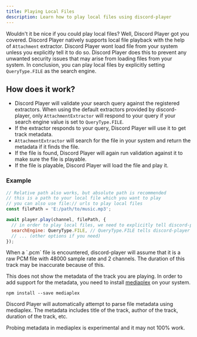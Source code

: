 ```yaml
---
title: Playing Local Files
description: Learn how to play local files using discord-player
---
```


Wouldn't it be nice if you could play local files? Well, Discord Player got you covered. Discord Player natively supports local file playback with the help of `Attachment` extractor. Discord Player wont load file from your system unless you explicitly tell it to do so. Discord Player does this to prevent any unwanted security issues that may arise from loading files from your system. In conclusion, you can play local files by explicitly setting `QueryType.FILE` as the search engine.

## How does it work?

- Discord Player will validate your search query against the registered extractors. When using the default extractors provided by discord-player, only `AttachmentExtractor` will respond to your query if your search engine value is set to `QueryType.FILE`.
- If the extractor responds to your query, Discord Player will use it to get track metadata.
- `AttachmentExtractor` will search for the file in your system and return the metadata if it finds the file.
- If the file is found, Discord Player will again run validation against it to make sure the file is playable.
- If the file is playable, Discord Player will load the file and play it.

### Example

```js title="playLocalFile.js"
// Relative path also works, but absolute path is recommended
// this is a path to your local file which you want to play
// you can also use file:// urls to play local files
const filePath = 'E:/path/to/music.mp3';

await player.play(channel, filePath, {
  // in order to play local files, we need to explicitly tell discord-player to search that path in our file system
  searchEngine: QueryType.FILE, // QueryType.FILE tells discord-player to play from our file system,
  // ... (other options if you need)
});
```

<Callout type="info">
  When a `.pcm` file is encountered, discord-player will assume that it is a raw
  PCM file with 48000 sample rate and 2 channels. The duration of this track may
  be inaccurate because of this.
</Callout>

This does not show the metadata of the track you are playing. In order to add support for the metadata, you need to install [mediaplex](https://npm.im/mediaplex) on your system.

```package-install
npm install --save mediaplex
```

Discord Player will automatically attempt to parse file metadata using mediaplex. The metadata includes title of the track, author of the track, duration of the track, etc.

<Callout type="info">
  Probing metadata in mediaplex is experimental and it may not 100% work.
</Callout>

